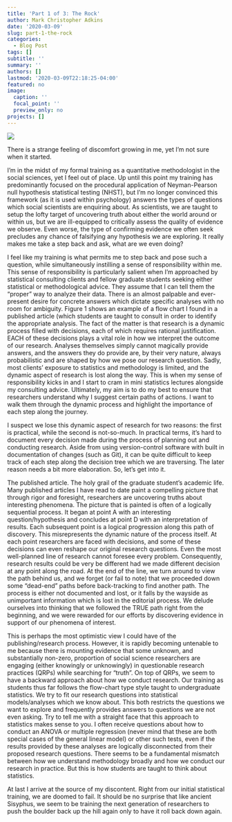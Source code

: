 ```yaml
---
title: 'Part 1 of 3: The Rock'
author: Mark Christopher Adkins
date: '2020-03-09'
slug: part-1-the-rock
categories:
  - Blog Post
tags: []
subtitle: ''
summary: ''
authors: []
lastmod: '2020-03-09T22:18:25-04:00'
featured: no
image:
  caption: ''
  focal_point: ''
  preview_only: no
projects: []
---
```

<div style="position: relative;">
  ![](https://media.giphy.com/media/xT0BKumCMrUb0dCypa/200w_d.gif)
</div>

<!-- <img style="float: right;" src="https://media.giphy.com/media/xT0BKumCMrUb0dCypa/200w_d.gif"> -->


There is a strange feeling of discomfort growing in me, yet I’m not sure when it started.

I’m in the midst of my formal training as a quantitative methodologist in the social sciences, yet I feel out of place. Up until this point my training has predominantly focused on the procedural application of Neyman-Pearson null hypothesis statistical testing (NHST), but I’m no longer convinced this framework (as it is used within psychology) answers the types of questions which social scientists are enquiring about. As scientists, we are taught to setup the lofty target of uncovering truth about either the world around or within us, but we are ill-equipped to critically assess the quality of evidence we observe. Even worse, the type of confirming evidence we often seek precludes any chance of falsifying any hypothesis we are exploring. It really makes me take a step back and ask, what are we even doing?

I feel like my training is what permits me to step back and pose such a question, while simultaneously instilling a sense of responsibility within me. This sense of responsibility is particularly salient when I’m approached by statistical consulting clients and fellow graduate students seeking either statistical or methodological advice. They assume that I can tell them the “proper” way to analyze their data. There is an almost palpable and ever-present desire for concrete answers which dictate specific analyses with no room for ambiguity. Figure 1 shows an example of a flow chart I found in a published article (which students are taught to consult in order to identify the appropriate analysis. The fact of the matter is that research is a dynamic process filled with decisions, each of which requires rational justification. EACH of these decisions plays a vital role in how we interpret the outcome of our research. Analyses themselves simply cannot magically provide answers, and the answers they do provide are, by their very nature, always probabilistic and are shaped by how we pose our research question. Sadly, most clients’ exposure to statistics and methodology is limited, and the dynamic aspect of research is lost along the way. This is when my sense of responsibility kicks in and I start to cram in mini statistics lectures alongside my consulting advice. Ultimately, my aim is to do my best to ensure that researchers understand why I suggest certain paths of actions. I want to walk them through the dynamic process and highlight the importance of each step along the journey.

I suspect we lose this dynamic aspect of research for two reasons: the first is practical, while the second is not-so-much. In practical terms, it’s hard to document every decision made during the process of planning out and conducting research. Aside from using version-control software with built in documentation of changes (such as Git), it can be quite difficult to keep track of each step along the decision tree which we are traversing.
The later reason needs a bit more elaboration. So, let’s get into it.

The published article. The holy grail of the graduate student’s academic life. Many published articles I have read to date paint a compelling picture that through rigor and foresight, researchers are uncovering truths about interesting phenomena. The picture that is painted is often of a logically sequential process. It began at point A with an interesting question/hypothesis and concludes at point D with an interpretation of results. Each subsequent point is a logical progression along this path of discovery. This misrepresents the dynamic nature of the process itself. At each point researchers are faced with decisions, and some of these decisions can even reshape our original research questions. Even the most well-planned line of research cannot foresee every problem. Consequently, research results could be very be different had we made different decision at any point along the road. At the end of the line, we turn around to view the path behind us, and we forget (or fail to note) that we proceeded down some “dead-end” paths before back-tracking to find another path. The process is either not documented and lost, or it falls by the wayside as unimportant information which is lost in the editorial process. We delude ourselves into thinking that we followed the TRUE path right from the beginning, and we were rewarded for our efforts by discovering evidence in support of our phenomena of interest.

This is perhaps the most optimistic view I could have of the publishing/research process. However, it is rapidly becoming untenable to me because there is mounting evidence that some unknown, and substantially non-zero, proportion of social science researchers are engaging (either knowingly or unknowingly) in questionable research practices (QRPs) while searching for “truth”.
On top of QRPs, we seem to have a backward approach about how we conduct research. Our training as students thus far follows the flow-chart type style taught to undergraduate statistics. We try to fit our research questions into statistical models/analyses which we know about. This both restricts the questions we want to explore and frequently provides answers to questions we are not even asking. Try to tell me with a straight face that this approach to statistics makes sense to you. I often receive questions about how to conduct an ANOVA or multiple regression (never mind that these are both special cases of the general linear model) or other such tests, even if the results provided by these analyses are logically disconnected from their proposed research questions. There seems to be a fundamental mismatch between how we understand methodology broadly and how we conduct our research in practice. But this is how students are taught to think about statistics.

At last I arrive at the source of my discontent. Right from our initial statistical training, we are doomed to fail. It should be no surprise that like ancient Sisyphus, we seem to be training the next generation of researchers to push the boulder back up the hill again only to have it roll back down again.
